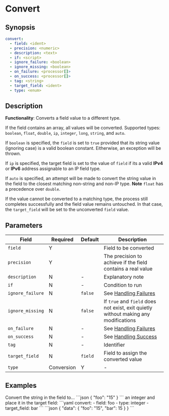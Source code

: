 # Convert

## Synopsis

```yaml {2,3}
convert:
  - field: <ident>
  - precision: <numeric>
  - description: <text>
  - if: <script>
  - ignore_failure: <boolean>
  - ignore_missing: <boolean>
  - on_failure: <processor[]>
  - on_success: <processor[]>
  - tag: <string>
  - target_field: <ident>
  - type: <enum>
```

## Description

**Functionality**: Converts a field value to a different type.

If the field contains an array, all values will be converted. Supported types: `boolean`, `float`, `double`, `ip`, `integer`, `long`, `string`, and `auto`.

If `boolean` is specified, the `field` is set to `true` provided that its string value (ignoring case) is a valid boolean constant. Eitherwise, an exception will be thrown.

If `ip` is specified, the target field is set to the value of `field` if its a valid **IPv4** or **IPv6** address assignable to an IP field type.

If `auto` is specified, an attempt will be made to convert the string value in the field to the closest matching non-string and non-IP type. **Note** `float` has a precedence over `double`.

If the value cannot be converted to a matching type, the process still completes successfully and the field value remains untouched. In that case, the `target_field` will be set to the unconverted `field` value.

## Parameters

|Field|Required|Default|Description|
|---|---|---|---|
|`field`|Y||Field to be converted|
|`precision`|Y||The precision to achieve if the field contains a real value|
|`description`|N|-|Explanatory note|
|`if`|N|-|Condition to run|
|`ignore_failure`|N|`false`|See [Handling Failures](../handling-failures.mdx)|
|`ignore_missing`|N|`false`|If `true` and `field` does not exist, exit quietly without making any modifications|
|`on_failure`|N|-|See [Handling Failures](../handling-failures.mdx)|
|`on_success`|N|-|See [Handling Success](../handling-success.mdx)|
|`tag`|N|-|Identifier|
|`target_field`|N|`field`|Field to assign the converted value|
|`type`|Conversion|Y|-|The type to convert the `field` value to|

## Examples

<ExampleGrid>
  <CommentCol>
    Convert the string in the field to...
  </CommentCol>
  <CodeCol>
    ```json
    {
      "foo": "15"
    }
    ```
  </CodeCol>

  <CommentCol>
    an integer and place it in the target field:
  </CommentCol>
  <CodeCol>
    ```yaml
    convert:
      - field: foo
      - type: integer
      - target_field: bar
    ```
    ```json
    {
      "data": {
        "foo": "15",
        "bar": 15
      }
    }
    ```
  </CodeCol>
</ExampleGrid>
